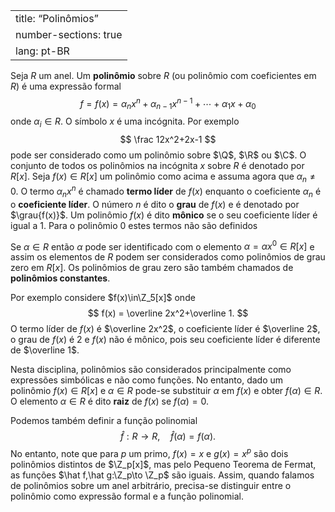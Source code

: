 

---
title: "Polinômios"
number-sections: true
lang: pt-BR
---


:::{#def-pol}
Seja $R$ um anel. Um **polinômio** sobre $R$ (ou polinômio com coeficientes em $R$) é uma expressão formal
$$
f=f(x)=\alpha_n x^n+\alpha_{n-1}x^{n-1}+\cdots+\alpha_1 x+\alpha_0
$$
onde $\alpha_i\in R$. O símbolo $x$ é uma incógnita. Por exemplo
$$
\frac 12x^2+2x-1
$$
pode ser considerado como um polinômio sobre $\Q$, $\R$ ou $\C$. O conjunto de todos os polinômios na incógnita $x$ sobre $R$ é denotado por $R[x]$. Seja $f(x)\in R[x]$ um polinômio como acima e assuma agora que $\alpha_n\neq 0$. O termo $\alpha_nx^n$ é chamado **termo líder** de $f(x)$ enquanto o coeficiente $\alpha_n$ é o **coeficiente líder**. O número $n$ é dito o **grau** de $f(x)$ e é denotado por $\grau{f(x)}$. Um polinômio $f(x)$ é dito **mônico** se o seu coeficiente líder é igual a $1$. Para o polinômio $0$ estes termos não são definidos
:::

Se $\alpha\in R$ então $\alpha$ pode ser identificado com o elemento $\alpha=\alpha x^0\in R[x]$ e assim os elementos de $R$ podem ser considerados como polinômios de grau zero em $R[x]$. Os polinômios de grau zero são também chamados de **polinômios constantes**.

Por exemplo considere $f(x)\in\Z_5[x]$ onde
$$
f(x) = \overline 2x^2+\overline 1.
$$
O termo líder de $f(x)$ é $\overline 2x^2$, o coeficiente líder é $\overline 2$, o grau de $f(x)$ é $2$ e $f(x)$ não é mônico, pois  seu coeficiente líder é diferente de $\overline 1$.

Nesta disciplina, polinômios são considerados principalmente como expressões simbólicas e não como funções. No entanto, dado um polinômio $f(x)\in R[x]$  e $\alpha\in R$ pode-se substituir $\alpha$ em $f(x)$ e obter $f(\alpha)\in R$. O elemento $\alpha\in R$ é dito **raiz** de $f(x)$ se $f(\alpha)=0$.

Podemos também definir a função polinomial
$$
\hat f:R\to R,\quad \hat f(\alpha)= f(\alpha).
$$
No entanto, note que para $p$ um primo, $f(x)=x$ e $g(x)=x^p$ são dois polinômios distintos de $\Z_p[x]$, mas pelo Pequeno Teorema de Fermat, as funções $\hat f,\hat g:\Z_p\to \Z_p$ são iguais. Assim, quando falamos de polinômios sobre um anel arbitrário, precisa-se distinguir entre o polinômio como expressão formal e a função polinomial.


